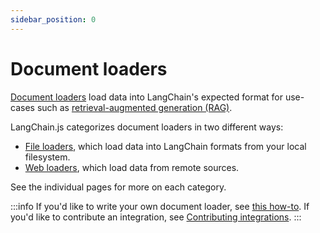 ```yaml
---
sidebar_position: 0
---
```


# Document loaders

[Document loaders](/docs/concepts#document-loaders) load data into LangChain's expected format for use-cases such as [retrieval-augmented generation (RAG)](/docs/tutorials/rag).

LangChain.js categorizes document loaders in two different ways:

- [File loaders](/docs/integrations/document_loaders/file_loaders/), which load data into LangChain formats from your local filesystem.
- [Web loaders](/docs/integrations/document_loaders/web_loaders/), which load data from remote sources.

See the individual pages for more on each category.

:::info
If you'd like to write your own document loader, see [this how-to](/docs/how_to/document_loader_custom/). If you'd like to contribute an integration, see [Contributing integrations](/docs/contributing).
:::
